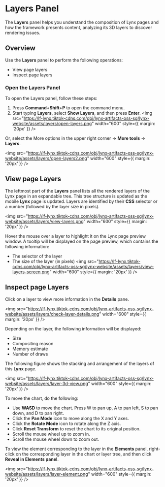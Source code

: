 # Layers Panel

The **Layers** panel helps you understand the composition of Lynx pages and how the framework presents content, analyzing its 3D layers to discover rendering issues.

## Overview

Use the **Layers** panel to perform the following operations:

- View page layers
- Inspect page layers

### Open the Layers Panel

To open the Layers panel, follow these steps:

1. Press **Command+Shift+P** to open the command menu.
2. Start typing **Layers**, select **Show Layers**, and then press **Enter**.
   <img
     src="https://lf-lynx.tiktok-cdns.com/obj/lynx-artifacts-oss-sg/lynx-website/assets/layers/open-layers.png"
     width="600"
     style={{ margin: '20px' }}
   />

Or, select the More options in the upper right corner -> **More tools** -> **Layers**.

<img
  src="https://lf-lynx.tiktok-cdns.com/obj/lynx-artifacts-oss-sg/lynx-website/assets/layers/open-layers2.png"
  width="600"
  style={{ margin: '20px' }}
/>

## View page Layers

The leftmost part of the **Layers** panel lists all the rendered layers of the Lynx page in an expandable tree. This tree structure is updated as the mobile **Lynx** page is updated. Layers are identified by their **CSS** selector or a number (followed by the layer size in pixels).

<img
  src="https://lf-lynx.tiktok-cdns.com/obj/lynx-artifacts-oss-sg/lynx-website/assets/layers/view-layers.png"
  width="600"
  style={{ margin: '20px' }}
/>

Hover the mouse over a layer to highlight it on the Lynx page preview window. A tooltip will be displayed on the page preview, which contains the following information:

- The selector of the layer
- The size of the layer (in pixels)
  <img
    src="https://lf-lynx.tiktok-cdns.com/obj/lynx-artifacts-oss-sg/lynx-website/assets/layers/view-layers-screen.png"
    width="600"
    style={{ margin: '20px' }}
  />

## Inspect page Layers

Click on a layer to view more information in the **Details** pane.

<img
  src="https://lf-lynx.tiktok-cdns.com/obj/lynx-artifacts-oss-sg/lynx-website/assets/layers/check-layer-details.png"
  width="600"
  style={{ margin: '20px' }}
/>

Depending on the layer, the following information will be displayed:

- Size
- Compositing reason
- Memory estimate
- Number of draws

The following figure shows the stacking and arrangement of the layers of this **Lynx** page.

<img
  src="https://lf-lynx.tiktok-cdns.com/obj/lynx-artifacts-oss-sg/lynx-website/assets/layers/layer-3d-view.png"
  width="600"
  style={{ margin: '20px' }}
/>

To move the chart, do the following:

- Use **WASD** to move the chart. Press W to pan up, A to pan left, S to pan down, and D to pan right.
- Click the **Pan Mode** icon to move along the X and Y axes.
- Click the **Rotate Mode** icon to rotate along the Z axis.
- Click **Reset Transform** to reset the chart to its original position.
- Scroll the mouse wheel up to zoom in.
- Scroll the mouse wheel down to zoom out.

To view the element corresponding to the layer in the **Elements** panel, right-click on the corresponding layer in the chart or layer tree, and then click **Reveal in Elements panel**.

<img
  src="https://lf-lynx.tiktok-cdns.com/obj/lynx-artifacts-oss-sg/lynx-website/assets/layers/layer-element.png"
  width="600"
  style={{ margin: '20px' }}
/>
